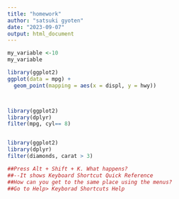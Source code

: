 ```yaml
---
title: "homework"
author: "satsuki gyoten"
date: "2023-09-07"
output: html_document
---
```


```r
my_variable <-10
my_variable


```

```r
library(ggplot2)
ggplot(data = mpg) +
  geom_point(mapping = aes(x = displ, y = hwy))



library(ggplot2)
library(dplyr)
filter(mpg, cyl== 8)


library(ggplot2)
library(dplyr)
filter(diamonds, carat > 3)
```

```r

##Press Alt + Shift + K. What happens?
##--It shows Keyboard Shortcut Quick Reference
##How can you get to the same place using the menus?
##Go to Help> Keyborad Shortcuts Help

```
